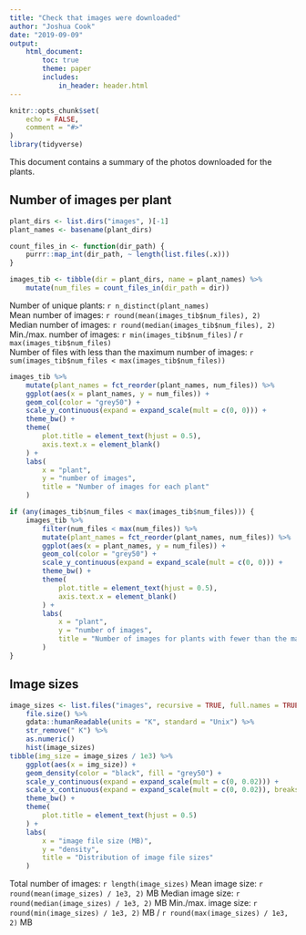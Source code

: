 ```yaml
---
title: "Check that images were downloaded"
author: "Joshua Cook"
date: "2019-09-09"
output:
    html_document:
        toc: true
        theme: paper
        includes:
            in_header: header.html
---
```


```r
knitr::opts_chunk$set(
    echo = FALSE,
    comment = "#>"
)
library(tidyverse)
```
This document contains a summary of the photos downloaded for the plants.

## Number of images per plant

```r
plant_dirs <- list.dirs("images", )[-1]
plant_names <- basename(plant_dirs)
```

```r
count_files_in <- function(dir_path) {
    purrr::map_int(dir_path, ~ length(list.files(.x)))
}

images_tib <- tibble(dir = plant_dirs, name = plant_names) %>%
    mutate(num_files = count_files_in(dir_path = dir))
```

Number of unique plants: `r n_distinct(plant_names)`  
Mean number of images: `r round(mean(images_tib$num_files), 2)`  
Median number of images: `r round(median(images_tib$num_files), 2)`  
Min./max. number of images: `r min(images_tib$num_files)` / `r max(images_tib$num_files)`  
Number of files with less than the maximum number of images: `r sum(images_tib$num_files < max(images_tib$num_files))`

```r
images_tib %>%
    mutate(plant_names = fct_reorder(plant_names, num_files)) %>%
    ggplot(aes(x = plant_names, y = num_files)) +
    geom_col(color = "grey50") +
    scale_y_continuous(expand = expand_scale(mult = c(0, 0))) +
    theme_bw() +
    theme(
        plot.title = element_text(hjust = 0.5),
        axis.text.x = element_blank()
    ) +
    labs(
        x = "plant",
        y = "number of images",
        title = "Number of images for each plant"
    )
```

```r
if (any(images_tib$num_files < max(images_tib$num_files))) {
    images_tib %>%
        filter(num_files < max(num_files)) %>%
        mutate(plant_names = fct_reorder(plant_names, num_files)) %>%
        ggplot(aes(x = plant_names, y = num_files)) +
        geom_col(color = "grey50") +
        scale_y_continuous(expand = expand_scale(mult = c(0, 0))) +
        theme_bw() +
        theme(
            plot.title = element_text(hjust = 0.5),
            axis.text.x = element_blank()
        ) +
        labs(
            x = "plant",
            y = "number of images",
            title = "Number of images for plants with fewer than the maximum"
        )
}

```

## Image sizes

```r
image_sizes <- list.files("images", recursive = TRUE, full.names = TRUE) %>%
    file.size() %>%
    gdata::humanReadable(units = "K", standard = "Unix") %>%
    str_remove(" K") %>%
    as.numeric()
    hist(image_sizes)
tibble(img_size = image_sizes / 1e3) %>%
    ggplot(aes(x = img_size)) +
    geom_density(color = "black", fill = "grey50") +
    scale_y_continuous(expand = expand_scale(mult = c(0, 0.02))) +
    scale_x_continuous(expand = expand_scale(mult = c(0, 0.02)), breaks = c(1:100)) +
    theme_bw() +
    theme(
        plot.title = element_text(hjust = 0.5)
    ) +
    labs(
        x = "image file size (MB)",
        y = "density",
        title = "Distribution of image file sizes"
    )
```

Total number of images: `r length(image_sizes)`
Mean image size: `r round(mean(image_sizes) / 1e3, 2)` MB
Median image size: `r round(median(image_sizes) / 1e3, 2)` MB
Min./max. image size: `r round(min(image_sizes) / 1e3, 2)` MB / `r round(max(image_sizes) / 1e3, 2)` MB